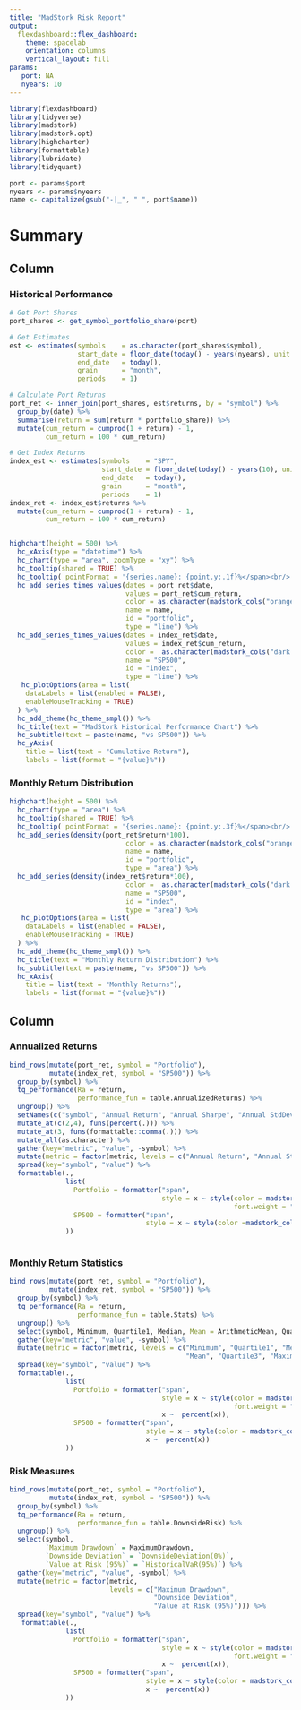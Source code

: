 ```yaml
---
title: "MadStork Risk Report"
output: 
  flexdashboard::flex_dashboard:
    theme: spacelab
    orientation: columns
    vertical_layout: fill
params:
   port: NA
   nyears: 10
---    
```



```r
library(flexdashboard)
library(tidyverse)
library(madstork)
library(madstork.opt)
library(highcharter)
library(formattable)
library(lubridate)
library(tidyquant)

port <- params$port
nyears <- params$nyears
name <- capitalize(gsub("-|_", " ", port$name))
```



Summary
=====================================  


Column {data-width=700}
-----------------------------------------------------------------------

### Historical Performance

```r

# Get Port Shares
port_shares <- get_symbol_portfolio_share(port)

# Get Estimates
est <- estimates(symbols    = as.character(port_shares$symbol),
                 start_date = floor_date(today() - years(nyears), unit = "month"),
                 end_date   = today(),
                 grain      = "month",
                 periods    = 1) 

# Calculate Port Returns
port_ret <- inner_join(port_shares, est$returns, by = "symbol") %>% 
  group_by(date) %>% 
  summarise(return = sum(return * portfolio_share)) %>% 
  mutate(cum_return = cumprod(1 + return) - 1,
         cum_return = 100 * cum_return)

# Get Index Returns
index_est <- estimates(symbols    = "SPY",
                       start_date = floor_date(today() - years(10), unit = "month"),
                       end_date   = today(),
                       grain      = "month",
                       periods    = 1)
index_ret <- index_est$returns %>% 
  mutate(cum_return = cumprod(1 + return) - 1,
         cum_return = 100 * cum_return)


highchart(height = 500) %>% 
  hc_xAxis(type = "datetime") %>%
  hc_chart(type = "area", zoomType = "xy") %>%
  hc_tooltip(shared = TRUE) %>% 
  hc_tooltip( pointFormat = '{series.name}: {point.y:.1f}%</span><br/>') %>%
  hc_add_series_times_values(dates = port_ret$date,
                             values = port_ret$cum_return,
                             color = as.character(madstork_cols("orange")),
                             name = name,
                             id = "portfolio",
                             type = "line") %>% 
  hc_add_series_times_values(dates = index_ret$date,
                             values = index_ret$cum_return,
                             color =  as.character(madstork_cols("dark grey")),
                             name = "SP500",
                             id = "index",
                             type = "line") %>% 
   hc_plotOptions(area = list(
    dataLabels = list(enabled = FALSE),
    enableMouseTracking = TRUE)
  ) %>% 
  hc_add_theme(hc_theme_smpl()) %>% 
  hc_title(text = "MadStork Historical Performance Chart") %>% 
  hc_subtitle(text = paste(name, "vs SP500")) %>% 
  hc_yAxis(
    title = list(text = "Cumulative Return"),
    labels = list(format = "{value}%")) 

```


### Monthly Return Distribution

```r


highchart(height = 500) %>% 
  hc_chart(type = "area") %>%
  hc_tooltip(shared = TRUE) %>% 
  hc_tooltip( pointFormat = '{series.name}: {point.y:.3f}%</span><br/>') %>%
  hc_add_series(density(port_ret$return*100),
                             color = as.character(madstork_cols("orange")),
                             name = name,
                             id = "portfolio",
                             type = "area") %>% 
  hc_add_series(density(index_ret$return*100),
                             color =  as.character(madstork_cols("dark grey")),
                             name = "SP500",
                             id = "index",
                             type = "area") %>% 
   hc_plotOptions(area = list(
    dataLabels = list(enabled = FALSE),
    enableMouseTracking = TRUE)
  ) %>% 
  hc_add_theme(hc_theme_smpl()) %>% 
  hc_title(text = "Monthly Return Distribution") %>% 
  hc_subtitle(text = paste(name, "vs SP500")) %>% 
  hc_xAxis(
    title = list(text = "Monthly Returns"),
    labels = list(format = "{value}%")) 

```


Column {data-width=300}
-----------------------------------------------------------------------

### Annualized Returns

```r
bind_rows(mutate(port_ret, symbol = "Portfolio"), 
          mutate(index_ret, symbol = "SP500")) %>%
  group_by(symbol) %>%
  tq_performance(Ra = return,
                 performance_fun = table.AnnualizedReturns) %>%
  ungroup() %>% 
  setNames(c("symbol", "Annual Return", "Annual Sharpe", "Annual StdDev")) %>% 
  mutate_at(c(2,4), funs(percent(.))) %>%
  mutate_at(3, funs(formattable::comma(.))) %>% 
  mutate_all(as.character) %>% 
  gather(key="metric", "value", -symbol) %>%
  mutate(metric = factor(metric, levels = c("Annual Return", "Annual StdDev", "Annual Sharpe"))) %>% 
  spread(key="symbol", "value") %>% 
  formattable(.,
              list(
                Portfolio = formatter("span",
                                      style = x ~ style(color = madstork_cols("orange"),
                                                        font.weight = "bold")),
                SP500 = formatter("span",
                                  style = x ~ style(color =madstork_cols("dark grey")))
              ))
  
```

### Monthly Return Statistics


```r

bind_rows(mutate(port_ret, symbol = "Portfolio"), 
          mutate(index_ret, symbol = "SP500")) %>%
  group_by(symbol) %>%
  tq_performance(Ra = return,
                 performance_fun = table.Stats) %>%
  ungroup() %>%
  select(symbol, Minimum, Quartile1, Median, Mean = ArithmeticMean, Quartile3, Maximum) %>%
  gather(key="metric", "value", -symbol) %>%
  mutate(metric = factor(metric, levels = c("Minimum", "Quartile1", "Median",
                                            "Mean", "Quartile3", "Maximum"))) %>% 
  spread(key="symbol", "value") %>% 
  formattable(.,
              list(
                Portfolio = formatter("span",
                                      style = x ~ style(color = madstork_cols("orange"),
                                                        font.weight = "bold"),
                                      x ~  percent(x)),
                SP500 = formatter("span",
                                  style = x ~ style(color = madstork_cols("dark grey")),
                                  x ~  percent(x))
              ))

```


### Risk Measures


```r

bind_rows(mutate(port_ret, symbol = "Portfolio"), 
          mutate(index_ret, symbol = "SP500")) %>%
  group_by(symbol) %>%
  tq_performance(Ra = return,
                 performance_fun = table.DownsideRisk) %>%
  ungroup() %>%
  select(symbol, 
         `Maximum Drawdown` = MaximumDrawdown,
         `Downside Deviation` = `DownsideDeviation(0%)`,
         `Value at Risk (95%)` = `HistoricalVaR(95%)`) %>%
  gather(key="metric", "value", -symbol) %>%
  mutate(metric = factor(metric,
                         levels = c("Maximum Drawdown",
                                    "Downside Deviation",
                                    "Value at Risk (95%)"))) %>% 
  spread(key="symbol", "value") %>% 
   formattable(.,
              list(
                Portfolio = formatter("span",
                                      style = x ~ style(color = madstork_cols("orange"),
                                                        font.weight = "bold"),
                                      x ~  percent(x)),
                SP500 = formatter("span",
                                  style = x ~ style(color = madstork_cols("dark grey")),
                                  x ~  percent(x))
              ))

```

